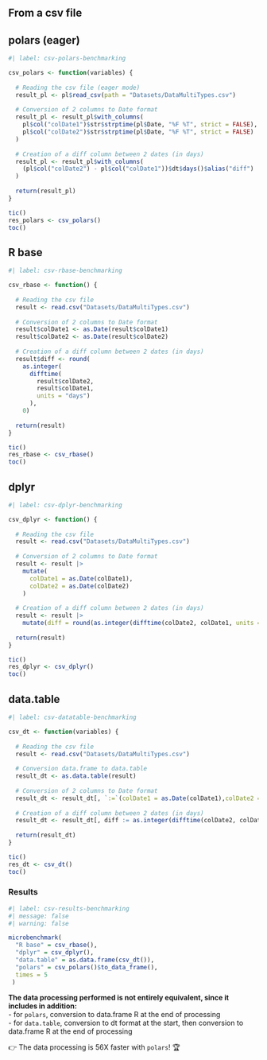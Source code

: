 ## From a csv file

::: {.panel-tabset}

## polars (eager)

```r
#| label: csv-polars-benchmarking

csv_polars <- function(variables) {
  
  # Reading the csv file (eager mode)
  result_pl <- pl$read_csv(path = "Datasets/DataMultiTypes.csv")
  
  # Conversion of 2 columns to Date format
  result_pl <- result_pl$with_columns(
    pl$col("colDate1")$str$strptime(pl$Date, "%F %T", strict = FALSE),
    pl$col("colDate2")$str$strptime(pl$Date, "%F %T", strict = FALSE)
  )
  
  # Creation of a diff column between 2 dates (in days)
  result_pl <- result_pl$with_columns(
    (pl$col("colDate2") - pl$col("colDate1"))$dt$days()$alias("diff")
  )
  
  return(result_pl)
}

tic()
res_polars <- csv_polars()
toc()
```

## R base

```r
#| label: csv-rbase-benchmarking

csv_rbase <- function() {
  
  # Reading the csv file
  result <- read.csv("Datasets/DataMultiTypes.csv")
  
  # Conversion of 2 columns to Date format
  result$colDate1 <- as.Date(result$colDate1)
  result$colDate2 <- as.Date(result$colDate2)
  
  # Creation of a diff column between 2 dates (in days)
  result$diff <- round(
    as.integer(
      difftime(
        result$colDate2,
        result$colDate1,
        units = "days")
      ),
    0)
  
  return(result)
}

tic()
res_rbase <- csv_rbase()
toc()
```

## dplyr

```r
#| label: csv-dplyr-benchmarking

csv_dplyr <- function() {
  
  # Reading the csv file
  result <- read.csv("Datasets/DataMultiTypes.csv")
  
  # Conversion of 2 columns to Date format
  result <- result |>
    mutate(
      colDate1 = as.Date(colDate1),
      colDate2 = as.Date(colDate2)
    )
  
  # Creation of a diff column between 2 dates (in days)
  result <- result |> 
    mutate(diff = round(as.integer(difftime(colDate2, colDate1, units = "days")),0))
  
  return(result)
}

tic()
res_dplyr <- csv_dplyr()
toc()
```

## data.table

```r
#| label: csv-datatable-benchmarking

csv_dt <- function(variables) {
  
  # Reading the csv file
  result <- read.csv("Datasets/DataMultiTypes.csv")
  
  # Conversion data.frame to data.table
  result_dt <- as.data.table(result)
  
  # Conversion of 2 columns to Date format
  result_dt <- result_dt[, `:=`(colDate1 = as.Date(colDate1),colDate2 = as.Date(colDate2))]
  
  # Creation of a diff column between 2 dates (in days)
  result_dt <- result_dt[, diff := as.integer(difftime(colDate2, colDate1, units = "days"))]
  
  return(result_dt)
}

tic()
res_dt <- csv_dt()
toc()
```
:::

### Results

```r
#| label: csv-results-benchmarking
#| message: false
#| warning: false

microbenchmark(
  "R base" = csv_rbase(),
  "dplyr" = csv_dplyr(),
  "data.table" = as.data.frame(csv_dt()),
  "polars" = csv_polars()$to_data_frame(),
  times = 5
 )
```
 
 
::: {.callout-note}
**The data processing performed is not entirely equivalent, since it includes in addition:**  
- for `polars`, conversion to data.frame R at the end of processing  
- for `data.table`, conversion to dt format at the start, then conversion to data.frame R at the end of processing  
:::

👉 The data processing is 56X faster with `polars`! 🏆